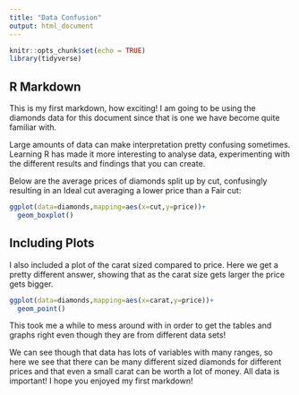 ```yaml
---
title: "Data Confusion"
output: html_document
---
```


```r
knitr::opts_chunk$set(echo = TRUE)
library(tidyverse)
```

## R Markdown

This is my first markdown, how exciting! I am going to be using the diamonds data for this document since that is one we have become quite familiar with.

Large amounts of data can make interpretation pretty confusing sometimes. Learning R has made it more interesting to analyse data, experimenting with the different results and findings that you can create. 

Below are the average prices of diamonds split up by cut, confusingly resulting in an Ideal cut averaging a lower price than a Fair cut:

```r
ggplot(data=diamonds,mapping=aes(x=cut,y=price))+
  geom_boxplot()
```

## Including Plots

I also included a plot of the carat sized compared to price. Here we get a pretty different answer, showing that as the carat size gets larger the price gets bigger. 

```r
ggplot(data=diamonds,mapping=aes(x=carat,y=price))+
  geom_point()
```

This took me a while to mess around with in order to get the tables and graphs right even though they are from different data sets!

We can see though that data has lots of variables with many ranges, so here we see that there can be many different sized diamonds for different prices and that even a small carat can be worth a lot of money. All data is important! I hope you enjoyed my first markdown! 
